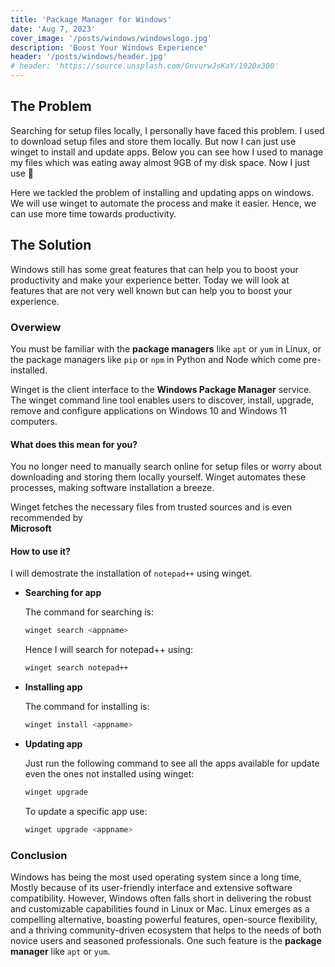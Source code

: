 ```yaml
---
title: 'Package Manager for Windows'
date: 'Aug 7, 2023'
cover_image: '/posts/windows/windowslogo.jpg'
description: 'Boost Your Windows Experience'
header: '/posts/windows/header.jpg'
# header: 'https://source.unsplash.com/GnvurwJsKaY/1920x300'
---
```


## The Problem

Searching for setup files locally, I personally have faced this problem. I used to download setup files and store them locally. But now I can just use winget to install and update apps.
Below you can see how I used to manage my files which was eating away almost 9GB of my disk space. Now I just use <Standout text='winget' /> 🙂

<ImageBox
  link='/posts/windows/wingetSoftwares.png'
  text='My Softwares Folder'
/>

Here we tackled the problem of installing and updating apps on windows. We will use winget to automate the process and make it easier. Hence, we can use more time towards productivity.

## The Solution

Windows still has some great features that can help you to boost your productivity and make your experience better.
Today we will look at <Standout text='Winget' /> features that are not very well known but can help you to boost your experience.

### Overwiew

You must be familiar with the **package managers** like `apt` or `yum` in Linux,
or the package managers like `pip` or `npm` in Python and Node which come pre-installed.

Winget is the client interface to the **Windows Package Manager** service. The winget command line tool enables users to discover, install, upgrade, remove and configure applications on Windows 10 and Windows 11 computers.

#### What does this mean for you?

You no longer need to manually search online for setup files or worry about downloading and storing them locally yourself. Winget automates these processes, making software installation a breeze.

<StyleBox>
  Winget fetches the necessary files from trusted sources and is even
  recommended by <br /> <b>Microsoft</b>
</StyleBox>

#### How to use it?

I will demostrate the installation of `notepad++` using winget.

- **Searching for app**

  The command for searching is:

  ```bash
  winget search <appname>
  ```

  Hence I will search for notepad++ using:

  ```bash
  winget search notepad++
  ```

  <ImageBox link='/posts/windows/winget_search.png' text='winget search' />

- **Installing app**

  The command for installing is:

  ```bash
  winget install <appname>
  ```

  <ImageBox link='/posts/windows/winget_install.png' text='winget install' />
  <InfoBox text='You can also use the unique ID under the `id` column in case 2 apps have same name' />

- **Updating app**

  Just run the following command to see all the apps available for update even the ones not installed using winget:

  ```bash
  winget upgrade
  ```

  <ImageBox link='/posts/windows/winget_upgrade.png' text='winget upgrade' />

  To update a specific app use:

  ```bash
  winget upgrade <appname>
  ```

### Conclusion

Windows has being the most used operating system since a long time, Mostly because of its user-friendly interface and extensive software compatibility.
However, Windows often falls short in delivering the robust and customizable capabilities found in Linux or Mac.
Linux emerges as a compelling alternative, boasting powerful features, open-source flexibility, and a thriving community-driven ecosystem that helps to the needs of both novice users and seasoned professionals.
One such feature is the **package manager** like `apt` or `yum`.
